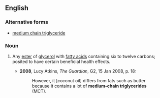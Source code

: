 ==English==
===Alternative forms===
*[[medium chain triglyceride]]

===Noun===
{{en-noun|sg=[[medium]]-[[chain]] [[triglyceride]]}}

#{{chemistry}} Any [[ester]] of [[glycerol]] with [[fatty acid]]s containing six to twelve carbons; posited to have certain beneficial health effects.
#*'''2008''', Lucy Atkins, ''The Guardian'', G2, 15 Jan 2008, p. 18:
#*:However, it [coconut oil] differs from fats such as butter because it contains a lot of '''medium-chain triglycerides''' (MCT).
